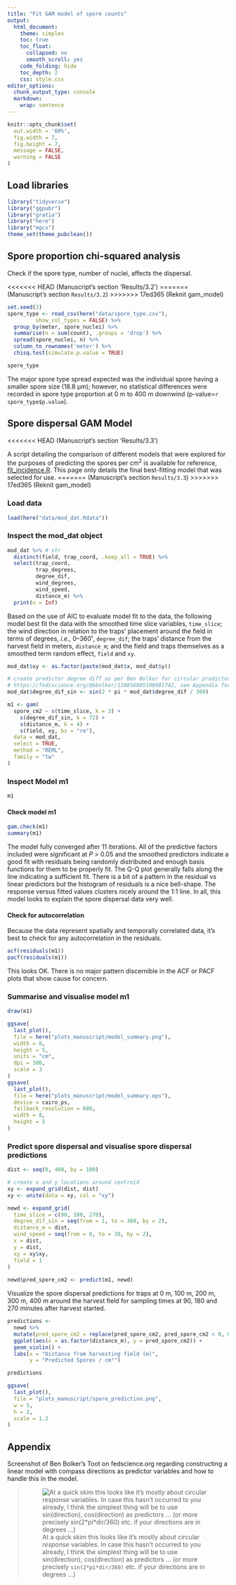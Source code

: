 ```yaml
---
title: "Fit GAM model of spore counts"
output:
  html_document:
    theme: simplex
    toc: true
    toc_float:
      collapsed: no
      smooth_scroll: yes
    code_folding: hide
    toc_depth: 2
    css: style.css
editor_options: 
  chunk_output_type: console
  markdown: 
    wrap: sentence
---
```


```r
knitr::opts_chunk$set(
  out.width = '60%',
  fig.width = 7,
  fig.height = 7,
  message = FALSE,
  warning = FALSE
)
```

## Load libraries

```r
library("tidyverse")
library("ggpubr")
library("gratia")
library("here")
library("mgcv")
theme_set(theme_pubclean())
```

## Spore proportion chi-squared analysis

Check if the spore type, number of nuclei, affects the dispersal.

<<<<<<< HEAD
(Manuscript's section 'Results/3.2')
=======
(Manuscript's section `Results/3.2`)
>>>>>>> 17ed365 (Reknit gam_model)

```r
set.seed(3)
spore_type <- read_csv(here("data/spore_type.csv"),
         show_col_types = FALSE) %>%
  group_by(meter, spore_nuclei) %>%
  summarise(n = sum(count), .groups = 'drop') %>%
  spread(spore_nuclei, n) %>%
  column_to_rownames('meter') %>%
  chisq.test(simulate.p.value = TRUE)

spore_type
```

The major spore type spread expected was the individual spore having a smaller spore size (18.8 µm); however, no statistical differences were recorded in spore type proportion at 0 m to 400 m downwind (p-value=`r spore_type$p.value`).

## Spore dispersal GAM Model

<<<<<<< HEAD
(Manuscript's section 'Results/3.3')

A script detailing the comparison of different models that were explored for the purposes of predicting the spores per cm^2^ is available for reference, [fit_incidence.R](fit_incidence.R "R script detailing several models that were evaluated for fitness with the data.").
This page only details the final best-fitting model that was selected for use.
=======
(Manuscript's section `Results/3.3`)
>>>>>>> 17ed365 (Reknit gam_model)

### Load data

```r
load(here("data/mod_dat.Rdata"))
```

### Inspect the mod_dat object

```r
mod_dat %>% # str
  distinct(field, trap_coord, .keep_all = TRUE) %>%
  select(trap_coord,
         trap_degrees,
         degree_dif,
         wind_degrees,
         wind_speed,
         distance_m) %>%
  print(n = Inf)
```

Based on the use of AIC to evaluate model fit to the data, the following model best fit the data with the smoothed time slice variables, `time_slice`; the wind direction in relation to the traps' placement around the field in terms of degrees, *i.e.*, 0--360˚, `degree_dif`; the traps' distance from the harvest field in meters, `distance_m`; and the field and traps themselves as a smoothed term random effect, `field` and `xy`.

```r
mod_dat$xy <- as.factor(paste(mod_dat$x, mod_dat$y))

# create predictor degree diff as per Ben Bolker for circular predictors,
# https://fediscience.org/@bbolker/110856805100981742, see Appendix for screenshot
mod_dat$degree_dif_sin <- sin(2 * pi * mod_dat$degree_dif / 360)

m1 <- gam(
  spore_cm2 ~ s(time_slice, k = 3) +
    s(degree_dif_sin, k = 72) +
    s(distance_m, k = 4) +
    s(field, xy, bs = "re"),
  data = mod_dat,
  select = TRUE,
  method = "REML",
  family = "tw"
)
```

### Inspect Model m1

```r
m1
```

#### Check model m1

```r
gam.check(m1)
summary(m1)
```

The model fully converged after 11 iterations.
All of the predictive factors included were significant at *P* \> 0.05 and the smoothed predictors indicate a good fit with residuals being randomly distributed and enough basis functions for them to be properly fit.
The Q-Q plot generally falls along the line indicating a sufficient fit.
There is a bit of a pattern in the residual vs linear predictors but the histogram of residuals is a nice bell-shape.
The response versus fitted values clusters nicely around the 1:1 line.
In all, this model looks to explain the spore dispersal data very well.

#### Check for autocorrelation

Because the data represent spatially and temporally correlated data, it's best to check for any autocorrelation in the residuals.

```r
acf(residuals(m1))
pacf(residuals(m1))
```

This looks OK.
There is no major pattern discernible in the ACF or PACF plots that show cause for concern.

### Summarise and visualise model m1

```r
draw(m1)
```

```r
ggsave(
  last_plot(),
  file = here("plots_manuscript/model_summary.png"),
  width = 8,
  height = 5,
  units = "cm",
  dpi = 300,
  scale = 3
)
ggsave(
  last_plot(),
  file = here("plots_manuscript/model_summary.eps"),
  device = cairo_ps,
  fallback_resolution = 600,
  width = 8,
  height = 5
)
```

### Predict spore dispersal and visualise spore dispersal predictions

```r
dist <- seq(0, 400, by = 100)

# create x and y locations around centroid
xy <- expand_grid(dist, dist)
xy <- unite(data = xy, col = "xy")

newd <- expand_grid(
  time_slice = c(90, 180, 270),
  degree_dif_sin = seq(from = 1, to = 360, by = 2),
  distance_m = dist,
  wind_speed = seq(from = 0, to = 30, by = 2),
  x = dist,
  y = dist,
  xy = xy$xy,
  field = 1
)
  
newd$pred_spore_cm2 <- predict(m1, newd)
```

Visualize the spore dispersal predictions for traps at 0 m, 100 m, 200 m, 300 m, 400 m around the harvest field for sampling times at 90, 180 and 270 minutes after harvest started.

```r
predictions <-
  newd %>%
  mutate(pred_spore_cm2 = replace(pred_spore_cm2, pred_spore_cm2 < 0, 0)) %>%
  ggplot(aes(x = as.factor(distance_m), y = pred_spore_cm2)) +
  geom_violin() +
  labs(x = "Distance from harvesting field (m)",
       y = "Predicted Spores / cm²")

predictions
```

```r
ggsave(
  last_plot(),
  file = "plots_manuscript/spore_prediction.png",
  w = 5,
  h = 2,
  scale = 1.2
)
```

## Appendix

Screenshot of Ben Bolker's Toot on fedscience.org regarding constructing a linear model with compass directions as predictor variables and how to handle this in the model.

> ![At a quick skim this looks like it's mostly about circular *response* variables. In case this hasn't occurred to you already, I think the simplest thing will be to use sin(direction), cos(direction) as predictors ... (or more precisely `sin(2*pi*dir/360)` etc. if your directions are in degrees ...)](images/BBolker_Toot.png)
